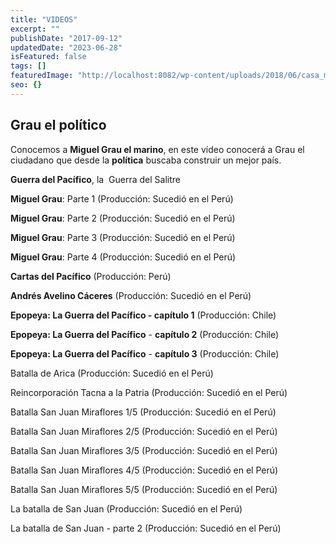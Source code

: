 ```yaml
---
title: "VIDEOS"
excerpt: ""
publishDate: "2017-09-12"
updatedDate: "2023-06-28"
isFeatured: false
tags: []
featuredImage: "http://localhost:8082/wp-content/uploads/2018/06/casa_museo_almirante_miguel_grau_piura_imagenes_07.jpg"
seo: {}
---
```



## Grau el político

Conocemos a **Miguel Grau el marino**, en este vídeo conocerá a Grau el ciudadano que desde la **política** buscaba construir un mejor país.

<YouTube id="https://youtu.be/0Cgn3yX6NYw" />

**Guerra del Pacífico**, la  Guerra del Salitre

<YouTube id="https://youtu.be/OygyYzqlU24" />

**Miguel Grau**: Parte 1 (Producción: Sucedió en el Perú)

<YouTube id="https://youtu.be/TmC6y2vU1Y4" />

**Miguel Grau**: Parte 2 (Producción: Sucedió en el Perú)

<YouTube id="https://youtu.be/LEGC6Scg-74" />

**Miguel Grau**: Parte 3 (Producción: Sucedió en el Perú)

<YouTube id="https://youtu.be/0NxAOmmujc8" />

**Miguel Grau**: Parte 4 (Producción: Sucedió en el Perú)

<YouTube id="https://youtu.be/DM2QSB4TnrE" />

**Cartas del Pacífico** (Producción: Perú)

<YouTube id="https://youtu.be/iP9en08riMc" />

**Andrés Avelino Cáceres** (Producción: Sucedió en el Perú)

<YouTube id="https://youtu.be/xy9YTSEfPbs" />

**Epopeya: La Guerra del Pacífico - capítulo 1** (Producción: Chile)

<YouTube id="https://youtu.be/8nw9zQJo7HM" />

**Epopeya: La Guerra del Pacífico** - **capítulo 2** (Producción: Chile)

<YouTube id="https://youtu.be/R51jee_IYO8" />

**Epopeya: La Guerra del Pacífico** \- **capítulo 3** (Producción: Chile)

<YouTube id="https://youtu.be/QDHka0epN-4" />

Batalla de Arica (Producción: Sucedió en el Perú)

<YouTube id="https://youtu.be/RgSGh9MzBUM" />

Reincorporación Tacna a la Patria (Producción: Sucedió en el Perú)

<YouTube id="https://youtu.be/nx1NqK4FbeQ" />

Batalla San Juan Miraflores 1/5 (Producción: Sucedió en el Perú)

<YouTube id="https://youtu.be/-JI5vXLqcVE" />

Batalla San Juan Miraflores 2/5 (Producción: Sucedió en el Perú)

<YouTube id="https://youtu.be/fP5V4Q069m4" />

Batalla San Juan Miraflores 3/5 (Producción: Sucedió en el Perú)

<YouTube id="https://youtu.be/coYt8M3KPdA" />

Batalla San Juan Miraflores 4/5 (Producción: Sucedió en el Perú)

<YouTube id="https://youtu.be/nfsyzQkp1bc" />

Batalla San Juan Miraflores 5/5 (Producción: Sucedió en el Perú)

<YouTube id="https://youtu.be/F7QPF9WFzEU" />

La batalla de San Juan (Producción: Sucedió en el Perú)

<YouTube id="https://youtu.be/FGRTs_wuVz0" />

La batalla de San Juan - parte 2 (Producción: Sucedió en el Perú)

<YouTube id="https://youtu.be/EPE0aLPVQto" />